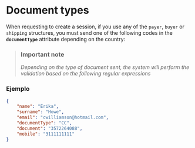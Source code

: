 
# Document types

When requesting to create a session, if you use any of the `payer`, `buyer` or `shipping` structures, you must send one of the following codes in the **`documentType`** attribute depending on the country:


> ### Important note
>
> *Depending on the type of document sent, the system will perform the validation based on the following regular expressions*


<DocumentsRules />

### Ejemplo

```json
{
    "name": "Erika",
    "surname": "Howe",
    "email": "cwilliamson@hotmail.com",
    "documentType": "CC",
    "document": "3572264088",
    "mobile": "3111111111"
}
```